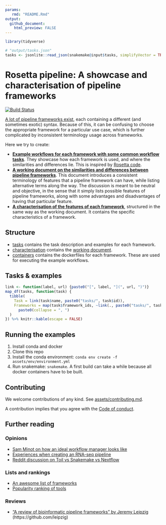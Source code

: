 ```yaml
---
params:
   rmd: "README.Rmd"
output:
  github_document:
    html_preview: FALSE
---
```

<!-- Do not edit this by hand, this is automatically generated based on `r snakemake@input$rmd` -->

```r
library(tidyverse)

# "output/tasks.json"
tasks <- jsonlite::read_json(snakemake@input$tasks, simplifyVector = TRUE, simplifyMatrix = FALSE, simplifyDataFrame = FALSE)
```

# Rosetta pipeline: A showcase and characterisation of pipeline frameworks

[![Build Status](https://travis-ci.com/komparo/rosetta-pipeline.svg?branch=master)](https://travis-ci.com/komparo/rosetta-pipeline)

[A lot of pipeline frameworks exist](https://github.com/pditommaso/awesome-pipeline), each containing a different (and sometimes exotic) syntax. Because of this, it can be confusing to choose the appropriate framework for a particular use case, which is further complicated by inconsistent terminology usage across frameworks.

Here we try to create:

- **[Example workflows for each framework with some common workflow tasks](tasks)**. They showcase how each framework is used, and where the similarities and differences lie. This is inspired by [Rosetta code](http://www.rosettacode.org/wiki/Rosetta_Code).
- **[A working document on the similarities and differences between pipeline frameworks](characterisation)**. This document introduces a consistent terminology of features that a pipeline framework can have, while listing alternative terms along the way. The discussion is meant to be neutral and objective, in the sense that it simply lists possible features of pipeline frameworks, along with some advantages and disadvantages of having that particular feature.
- **[A characterisation of the features of each framework](characterisation)**, structured in the same way as the working document. It contains the specific characteristics of a framework.

## Structure

- [tasks](tasks) contains the task description and examples for each framework.
- [characterisation](characterisation) contains the [working document](characterisation/README.md).
- [containers](containers) contains the dockerfiles for each framework. These are used for executing the example workflows.

## Tasks & examples

```r
link <- function(label, url) {paste0("[", label, "](", url, ")")}
map_df(tasks, function(task) {
  tibble(
    Task = link(task$name, paste0("tasks/", task$id)),
    Frameworks = map(task$framework_ids, ~link(., paste0("tasks/", task$id, "/", .))) %>%
      paste0(collapse = ", ")
  )
}) %>% knitr::kable(escape = FALSE)
```

## Running the examples

1. Install conda and docker
2. Clone this repo
3. Install the conda environment: `conda env create -f assets/env/environment.yml`
4. Run snakemake: `snakemake`. A first build can take a while because all docker containers have to be built.

## Contributing

We welcome contributions of any kind. See [assets/contributing.md](assets/contributing.md).

A contribution implies that you agree with the [Code of conduct](assets/code_of_conduct.md).

## Further reading

### Opinions

- [Sam Minot on how an ideal workflow manager looks like](https://www.minot.bio/home/2018/9/22/the-rise-of-the-machines-workflow-managers-for-bioinformatics)
- [Experiences when creating an RNA-seq pipeline](https://github.com/NCBI-Hackathons/SPeW)
- [Reddit discussion on Toil vs Snakemake vs Nextflow](https://www.reddit.com/r/bioinformatics/comments/a4fq4i/given_the_experience_of_others_writing/)

### Lists and rankings

- [An awesome list of frameworks](https://github.com/pditommaso/awesome-pipeline)
- [Popularity ranking of tools](https://docs.google.com/spreadsheets/d/1plkAsT_S3CzSeb7ivxyjRnHyrK3JclUCXeUMf_azraY/edit#gid=0)

### Reviews

- ["A review of bioinformatic pipeline frameworks" by Jeremy Leipzig](https://doi.org/10.1093/bib/bbw020) (https://github.com/leipzig)